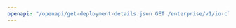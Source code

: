 ---
openapi: "/openapi/get-deployment-details.json GET /enterprise/v1/io-cloud/caas/deployment/{deployment_id}"
---
